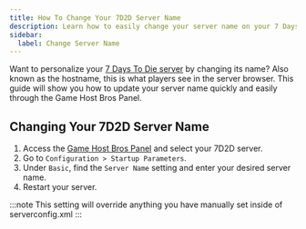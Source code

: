 ```yaml
---
title: How To Change Your 7D2D Server Name
description: Learn how to easily change your server name on your 7 Days To Die server. Follow our step-by-step guide to update your hostname and attract more players.
sidebar:
  label: Change Server Name
---
```


Want to personalize your [7 Days To Die server](https://www.gamehostbros.com/7-days-to-die-server-hosting/) by changing its name? Also known as the hostname, this is what players see in the server browser. This guide will show you how to update your server name quickly and easily through the Game Host Bros Panel.

## Changing Your 7D2D Server Name

<Steps>

1. Access the [Game Host Bros Panel](https://panel.gamehostbros.com/) and select your 7D2D server.
2. Go to `Configuration > Startup Parameters`.
3. Under `Basic`, find the `Server Name` setting and enter your desired server name.
4. Restart your server.
</Steps>
:::note
This setting will override anything you have manually set inside of serverconfig.xml
:::